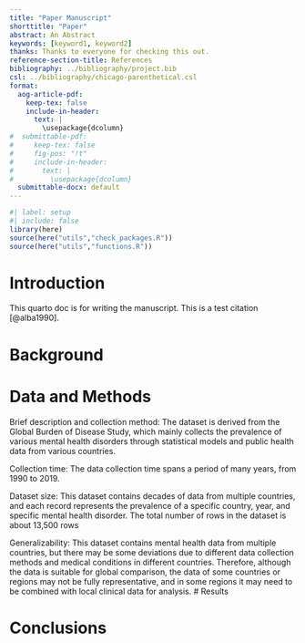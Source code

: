 ```yaml
---
title: "Paper Manuscript"
shorttitle: "Paper"
abstract: An Abstract
keywords: [keyword1, keyword2]
thanks: Thanks to everyone for checking this out.
reference-section-title: References
bibliography: ../bibliography/project.bib
csl: ../bibliography/chicago-parenthetical.csl
format:
  aog-article-pdf:
    keep-tex: false
    include-in-header: 
      text: |
        \usepackage{dcolumn}
#  submittable-pdf:
#     keep-tex: false
#     fig-pos: "!t"
#     include-in-header: 
#       text: |
#         \usepackage{dcolumn}
  submittable-docx: default
---
```


```r
#| label: setup
#| include: false
library(here)
source(here("utils","check_packages.R"))
source(here("utils","functions.R"))
```

# Introduction

This quarto doc is for writing the manuscript. This is a test citation [@alba1990].

# Background

# Data and Methods

Brief description and collection method:
The dataset is derived from the Global Burden of Disease Study, which mainly collects the prevalence of various mental health disorders through statistical models and public health data from various countries.

Collection time:
The data collection time spans a period of many years, from 1990 to 2019.

Dataset size:
This dataset contains decades of data from multiple countries, and each record represents the prevalence of a specific country, year, and specific mental health disorder. The total number of rows in the dataset is about 13,500 rows

Generalizability:
This dataset contains mental health data from multiple countries, but there may be some deviations due to different data collection methods and medical conditions in different countries. Therefore, although the data is suitable for global comparison, the data of some countries or regions may not be fully representative, and in some regions it may need to be combined with local clinical data for analysis.
# Results

# Conclusions
